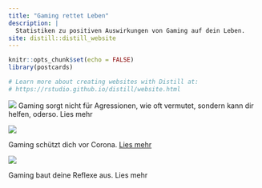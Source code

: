 ```yaml
---
title: "Gaming rettet Leben"
description: |
  Statistiken zu positiven Auswirkungen von Gaming auf dein Leben.
site: distill::distill_website
---
```


```r
knitr::opts_chunk$set(echo = FALSE)
library(postcards)

# Learn more about creating websites with Distill at:
# https://rstudio.github.io/distill/website.html

```

![](images/pexels-cottonbro-4009598.jpg)
Gaming sorgt nicht für Agressionen, wie oft vermutet, sondern kann dir helfen, oderso. Lies mehr

![](images/pexels-anete-lusina-4792723.jpg)

Gaming schützt dich vor Corona. [Lies mehr](https://60f2f0aab8af0000076144e6--hungry-beaver-dc6a87.netlify.app/plot)

![](images/pexels-cottonbro-4009590.jpg)

Gaming baut deine Reflexe aus. Lies mehr

